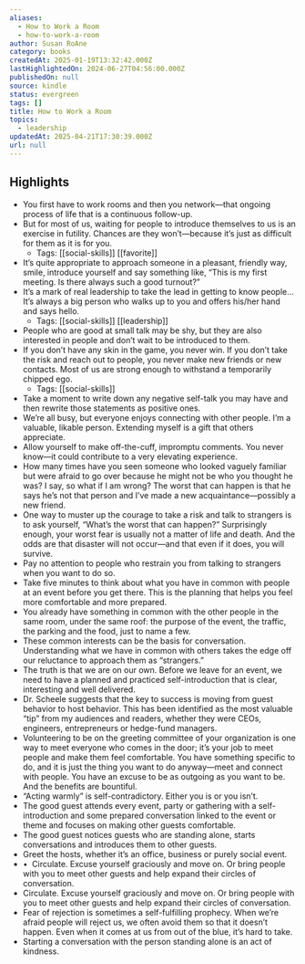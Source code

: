 ```yaml
---
aliases:
  - How to Work a Room
  - how-to-work-a-room
author: Susan RoAne
category: books
createdAt: 2025-01-19T13:32:42.000Z
lastHighlightedOn: 2024-06-27T04:56:00.000Z
publishedOn: null
source: kindle
status: evergreen
tags: []
title: How to Work a Room
topics:
  - leadership
updatedAt: 2025-04-21T17:30:39.000Z
url: null
---
```

## Highlights

- You first have to work rooms and then you network—that ongoing process of life that is a continuous follow-up.
- But for most of us, waiting for people to introduce themselves to us is an exercise in futility. Chances are they won’t—because it’s just as difficult for them as it is for you.
  - Tags: [[social-skills]] [[favorite]]
- It’s quite appropriate to approach someone in a pleasant, friendly way, smile, introduce yourself and say something like, “This is my first meeting. Is there always such a good turnout?”
- It’s a mark of real leadership to take the lead in getting to know people… It’s always a big person who walks up to you and offers his/her hand and says hello.
  - Tags: [[social-skills]] [[leadership]]
- People who are good at small talk may be shy, but they are also interested in people and don’t wait to be introduced to them.
- If you don’t have any skin in the game, you never win. If you don’t take the risk and reach out to people, you never make new friends or new contacts. Most of us are strong enough to withstand a temporarily chipped ego.
  - Tags: [[social-skills]]
- Take a moment to write down any negative self-talk you may have and then rewrite those statements as positive ones.
- We’re all busy, but everyone enjoys connecting with other people. I’m a valuable, likable person. Extending myself is a gift that others appreciate.
- Allow yourself to make off-the-cuff, impromptu comments. You never know—it could contribute to a very elevating experience.
- How many times have you seen someone who looked vaguely familiar but were afraid to go over because he might not be who you thought he was? I say, so what if I am wrong? The worst that can happen is that he says he’s not that person and I’ve made a new acquaintance—possibly a new friend.
- One way to muster up the courage to take a risk and talk to strangers is to ask yourself, “What’s the worst that can happen?” Surprisingly enough, your worst fear is usually not a matter of life and death. And the odds are that disaster will not occur—and that even if it does, you will survive.
- Pay no attention to people who restrain you from talking to strangers when you want to do so.
- Take five minutes to think about what you have in common with people at an event before you get there. This is the planning that helps you feel more comfortable and more prepared.
- You already have something in common with the other people in the same room, under the same roof: the purpose of the event, the traffic, the parking and the food, just to name a few.
- These common interests can be the basis for conversation. Understanding what we have in common with others takes the edge off our reluctance to approach them as “strangers.”
- The truth is that we are on our own. Before we leave for an event, we need to have a planned and practiced self-introduction that is clear, interesting and well delivered.
- Dr. Scheele suggests that the key to success is moving from guest behavior to host behavior. This has been identified as the most valuable “tip” from my audiences and readers, whether they were CEOs, engineers, entrepreneurs or hedge-fund managers.
- Volunteering to be on the greeting committee of your organization is one way to meet everyone who comes in the door; it’s your job to meet people and make them feel comfortable. You have something specific to do, and it is just the thing you want to do anyway—meet and connect with people. You have an excuse to be as outgoing as you want to be. And the benefits are bountiful.
- “Acting warmly” is self-contradictory. Either you is or you isn’t.
- The good guest attends every event, party or gathering with a self-introduction and some prepared conversation linked to the event or theme and focuses on making other guests comfortable.
- The good guest notices guests who are standing alone, starts conversations and introduces them to other guests.
- Greet the hosts, whether it’s an office, business or purely social event.
- •  Circulate. Excuse yourself graciously and move on. Or bring people with you to meet other guests and help expand their circles of conversation.
- Circulate. Excuse yourself graciously and move on. Or bring people with you to meet other guests and help expand their circles of conversation.
- Fear of rejection is sometimes a self-fulfilling prophecy. When we’re afraid people will reject us, we often avoid them so that it doesn’t happen. Even when it comes at us from out of the blue, it’s hard to take.
- Starting a conversation with the person standing alone is an act of kindness.
